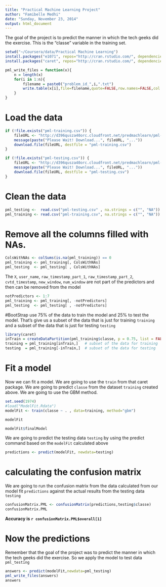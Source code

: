 ```yaml
---
title: "Practical Machine Learning Project"
author: "Famibelle Medhi"
date: "Sunday, November 23, 2014"
output: html_document
---
```


The goal of the project is to predict the manner in which the tech geeks did the exercise. This is the "classe" variable in the training set.

```r
setwd("~/Coursera/data/Practical Machine Learning")
install.packages("e1071", repos="http://cran.rstudio.com/", dependencies = TRUE)
install.packages("caret", repos="http://cran.rstudio.com/", dependencies = TRUE)

pml_write_files = function(x){
    n = length(x)
    for(i in 1:n){
        filename = paste0("problem_id_",i,".txt")
        write.table(x[i],file=filename,quote=FALSE,row.names=FALSE,col.names=FALSE)
    }
}
```
# Load the data

```r
if (!file.exists("pml-training.csv")) {
    fileURL <- "http://d396qusza40orc.cloudfront.net/predmachlearn/pml-training.csv"
    message(paste("Please Wait! Download...", fileURL, "..."))
    download.file(fileURL, destfile = "pml-training.csv")
}

if (!file.exists("pml-testing.csv")) {
    fileURL <- "http://d396qusza40orc.cloudfront.net/predmachlearn/pml-testing.csv"
    message(paste("Please Wait! Download...", fileURL, "..."))
    download.file(fileURL, destfile = "pml-testing.csv")
}
```

# Clean the data

```r
pml_testing <-  read.csv("pml-testing.csv" , na.strings = c("", "NA"))
pml_training <- read.csv("pml-training.csv", na.strings = c("", "NA"))
```
# Remove all the columns filled with NAs.

```r
ColsWithNAs <- colSums(is.na(pml_training)) == 0
pml_training <- pml_training[, ColsWithNAs]
pml_testing  <- pml_testing[ , ColsWithNAs]
```

The  `X`, `user_name`, `raw_timestamp_part_1`, `raw_timestamp_part_2`, `cvtd_timestamp`, `new_window`, `num_window` are not part of the predictors and then can be removed from the model

```r
notPredictors <- 1:7
pml_training <- pml_training[, -notPredictors]
pml_testing  <- pml_testing[ , -notPredictors]
```

#BootStrap
use 75% of the data to train the model and 25% to test the model. That's give us a subset of the data that is just for training `training` and a subset of the data that is just for testing `testing`
```r
library(caret)
inTrain = createDataPartition(pml_training$classe, p = 0.75, list = FALSE)
training = pml_training[inTrain,]   # subset of the data for training
testing  = pml_training[-inTrain,]  # subset of the data for testing
```

# Fit a model
Now we can fit a model. We are going to use the `train` from that caret package. We are going to predict `classe` from the dataset `training` created above. We are going to use the GBM method.
```r
set.seed(1974)
#load("ModelFit.Rdata")
modelFit <- train(classe ~ . , data=training, method="gbm")
```

```r
modelFit
```

```r
modelFit$finalModel
```

We are going to predict the testing data `testing` by using the predict command based on the `modelFit` calculated above
```r
predictions <- predict(modelFit, newdata=testing)
```

# calculating the confusion matrix
We are going to run the confusion matrix from the data calculated from our model fit `predictions` against the actual results from the testing data `testing`
```r
confusionMatrix.PML <- confusionMatrix(predictions,testing$classe)
confusionMatrix.PML
```

**Accuracy is `r confusionMatrix.PML$overall[1]`**

# Now the predictions
Remember that the goal of the project was to predict the manner in which the tech geeks did the exercise. So we apply the model to test data `pml_testing`

```r
answers <- predict(modelFit,newdata=pml_testing)
pml_write_files(answers)
answers
```